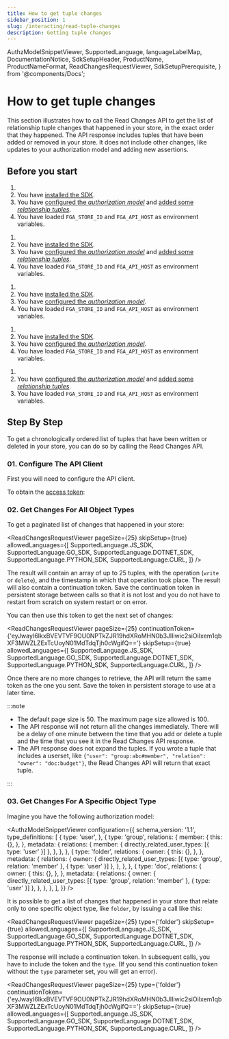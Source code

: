 ```yaml
---
title: How to get tuple changes
sidebar_position: 1
slug: /interacting/read-tuple-changes
description: Getting tuple changes
---
```


  AuthzModelSnippetViewer,
  SupportedLanguage,
  languageLabelMap,
  DocumentationNotice,
  SdkSetupHeader,
  ProductName,
  ProductNameFormat,
  ReadChangesRequestViewer,
  SdkSetupPrerequisite,
} from '@components/Docs';

# How to get tuple changes

<DocumentationNotice />

This section illustrates how to call the Read Changes API to get the list of relationship tuple changes that happened in your store, in the exact order that they happened. The API response includes tuples that have been added or removed in your store. It does not include other changes, like updates to your authorization model and adding new assertions.

## Before you start

<Tabs groupId="languages">
<TabItem value={SupportedLanguage.JS_SDK} label={languageLabelMap.get(SupportedLanguage.JS_SDK)}>

1. <SdkSetupPrerequisite />
2. You have [installed the SDK](../getting-started/install-sdk.mdx).
3. You have [configured the _authorization model_](../modeling) and [added some _relationship tuples_](../getting-started/update-tuples.mdx#02-calling-write-api-to-add-new-relationship-tuples).
4. You have loaded `FGA_STORE_ID` and `FGA_API_HOST` as environment variables.

</TabItem>
<TabItem value={SupportedLanguage.GO_SDK} label={languageLabelMap.get(SupportedLanguage.GO_SDK)}>

1. <SdkSetupPrerequisite />
2. You have [installed the SDK](../getting-started/install-sdk.mdx).
3. You have [configured the _authorization model_](../modeling) and [added some _relationship tuples_](../getting-started/update-tuples.mdx#02-calling-write-api-to-add-new-relationship-tuples).
4. You have loaded `FGA_STORE_ID` and `FGA_API_HOST` as environment variables.

</TabItem>

<TabItem value={SupportedLanguage.DOTNET_SDK} label={languageLabelMap.get(SupportedLanguage.DOTNET_SDK)}>

1. <SdkSetupPrerequisite />
2. You have [installed the SDK](../getting-started/install-sdk.mdx).
3. You have [configured the _authorization model_](../modeling).
4. You have loaded `FGA_STORE_ID` and `FGA_API_HOST` as environment variables.

</TabItem>
<TabItem value={SupportedLanguage.PYTHON_SDK} label={languageLabelMap.get(SupportedLanguage.PYTHON_SDK)}>

1. <SdkSetupPrerequisite />
2. You have [installed the SDK](../getting-started/install-sdk.mdx).
3. You have [configured the _authorization model_](../modeling).
4. You have loaded `FGA_STORE_ID` and `FGA_API_HOST` as environment variables.

</TabItem>
<TabItem value={SupportedLanguage.CURL} label={languageLabelMap.get(SupportedLanguage.CURL)}>

1. <SdkSetupPrerequisite />
2. You have [configured the _authorization model_](../modeling) and [added some _relationship tuples_](../getting-started/update-tuples.mdx#02-calling-write-api-to-add-new-relationship-tuples).
3. You have loaded `FGA_STORE_ID` and `FGA_API_HOST` as environment variables.

</TabItem>
</Tabs>

## Step By Step

To get a chronologically ordered list of tuples that have been written or deleted in your store, you can do so by calling the Read Changes API.

### 01. Configure The <ProductName format={ProductNameFormat.ShortForm}/> API Client

First you will need to configure the API client.

<Tabs groupId="languages">
<TabItem value={SupportedLanguage.JS_SDK} label={languageLabelMap.get(SupportedLanguage.JS_SDK)}>

<SdkSetupHeader lang="js-sdk" />

</TabItem>
<TabItem value={SupportedLanguage.GO_SDK} label={languageLabelMap.get(SupportedLanguage.GO_SDK)}>

<SdkSetupHeader lang="go-sdk" />

</TabItem>

<TabItem value={SupportedLanguage.DOTNET_SDK} label={languageLabelMap.get(SupportedLanguage.DOTNET_SDK)}>

<SdkSetupHeader lang="dotnet-sdk" />

</TabItem>

<TabItem value={SupportedLanguage.PYTHON_SDK} label={languageLabelMap.get(SupportedLanguage.PYTHON_SDK)}>

<SdkSetupHeader lang="python-sdk" />

</TabItem>

<TabItem value={SupportedLanguage.CURL} label={languageLabelMap.get(SupportedLanguage.CURL)}>

To obtain the [access token](https://auth0.com/docs/authorization/flows/call-your-api-using-the-client-credentials-flow):

<SdkSetupHeader lang="curl" />

</TabItem>

</Tabs>

### 02. Get Changes For All Object Types

To get a paginated list of changes that happened in your store:

<ReadChangesRequestViewer
  pageSize={25}
  skipSetup={true}
  allowedLanguages={[
    SupportedLanguage.JS_SDK,
    SupportedLanguage.GO_SDK,
    SupportedLanguage.DOTNET_SDK,
    SupportedLanguage.PYTHON_SDK,
    SupportedLanguage.CURL,
  ]}
/>

The result will contain an array of up to 25 tuples, with the operation (`write` or `delete`), and the timestamp in which that operation took place. The result will also contain a continuation token. Save the continuation token in persistent storage between calls so that it is not lost and you do not have to restart from scratch on system restart or on error.

You can then use this token to get the next set of changes:

<ReadChangesRequestViewer
  pageSize={25}
  continuationToken={'eyJwayI6IkxBVEVTVF9OU0NPTkZJR19hdXRoMHN0b3JlIiwic2siOiIxem1qbXF3MWZLZExTcUoyN01MdTdqTjh0cWgifQ=='}
  skipSetup={true}
  allowedLanguages={[
    SupportedLanguage.JS_SDK,
    SupportedLanguage.GO_SDK,
    SupportedLanguage.DOTNET_SDK,
    SupportedLanguage.PYTHON_SDK,
    SupportedLanguage.CURL,
  ]}
/>

Once there are no more changes to retrieve, the API will return the same token as the one you sent. Save the token in persistent storage to use at a later time.

:::note

- The default page size is 50. The maximum page size allowed is 100.
- The API response will not return all the changes immediately. There will be a delay of one minute between the time that you add or delete a tuple and the time that you see it in the Read Changes API response.
- The API response does not expand the tuples. If you wrote a tuple that includes a userset, like `{"user": "group:abc#member", "relation": "owner": "doc:budget"}`, the Read Changes API will return that exact tuple.

:::

### 03. Get Changes For A Specific Object Type

Imagine you have the following authorization model:

<AuthzModelSnippetViewer
  configuration={{
    schema_version: '1.1',
    type_definitions: [
      {
        type: 'user',
      },
      {
        type: 'group',
        relations: {
          member: {
            this: {},
          },
        },
        metadata: {
          relations: {
            member: { directly_related_user_types: [{ type: 'user' }] },
          },
        },
      },
      {
        type: 'folder',
        relations: {
          owner: {
            this: {},
          },
        },
        metadata: {
          relations: {
            owner: { directly_related_user_types: [{ type: 'group', relation: 'member' }, { type: 'user' }] },
          },
        },
      },
      {
        type: 'doc',
        relations: {
          owner: {
            this: {},
          },
        },
        metadata: {
          relations: {
            owner: { directly_related_user_types: [{ type: 'group', relation: 'member' }, { type: 'user' }] },
          },
        },
      },
    ],
  }}
/>

It is possible to get a list of changes that happened in your store that relate only to one specific object type, like `folder`, by issuing a call like this:

<ReadChangesRequestViewer
  pageSize={25}
  type={'folder'}
  skipSetup={true}
  allowedLanguages={[
    SupportedLanguage.JS_SDK,
    SupportedLanguage.GO_SDK,
    SupportedLanguage.DOTNET_SDK,
    SupportedLanguage.PYTHON_SDK,
    SupportedLanguage.CURL,
  ]}
/>

The response will include a continuation token. In subsequent calls, you have to include the token and the `type`. (If you send this continuation token without the `type` parameter set, you will get an error).

<ReadChangesRequestViewer
  pageSize={25}
  type={'folder'}
  continuationToken={'eyJwayI6IkxBVEVTVF9OU0NPTkZJR19hdXRoMHN0b3JlIiwic2siOiIxem1qbXF3MWZLZExTcUoyN01MdTdqTjh0cWgifQ=='}
  skipSetup={true}
  allowedLanguages={[
    SupportedLanguage.JS_SDK,
    SupportedLanguage.GO_SDK,
    SupportedLanguage.DOTNET_SDK,
    SupportedLanguage.PYTHON_SDK,
    SupportedLanguage.CURL,
  ]}
/>
